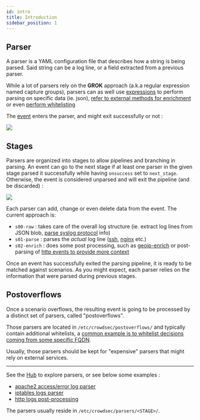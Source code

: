 ```yaml
---
id: intro
title: Introduction
sidebar_position: 1
---
```




## Parser


A parser is a YAML configuration file that describes how a string is being parsed. Said string can be a log line, or a field extracted from a previous parser. 

While a lot of parsers rely on the **GROK** approach (a.k.a regular expression named capture groups), parsers can as well use [expressions](/expr/helpers.md) to perform parsing on specific data (ie. json), [refer to external methods for enrichment](https://hub.crowdsec.net/author/crowdsecurity/configurations/geoip-enrich) or even [perform whitelisting](https://hub.crowdsec.net/author/crowdsecurity/configurations/whitelists.md)

The [event](/expr/event.md) enters the parser, and might exit successfully or not :


<div style={{display: 'flex'}}>
    <div style={{textAlign: 'center', flex: '1'}}>
    <img src={useBaseUrl('/img/parser-diagram.png')} />
    </div>
</div>


## Stages

Parsers are organized into stages to allow pipelines and branching in parsing. An event can go to the next stage if at least one parser in the given stage parsed it successfully while having `onsuccess` set to `next_stage`. Otherwise, the event is considered unparsed and will exit the pipeline (and be discarded) :

<div style={{display: 'flex'}}>
    <div style={{textAlign: 'center', flex: '1'}}>
    <img src={useBaseUrl('/img/global-parser-diagrams.png')} />
    </div>
</div>

Each parser can add, change or even delete data from the event. The current approach is: 
 - `s00-raw` : takes care of the overall log structure (ie. extract log lines from JSON blob, [parse syslog protocol](https://hub.crowdsec.net/author/crowdsecurity/configurations/syslog-logs) info)
 - `s01-parse` : parses the *actual* log line ([ssh](https://hub.crowdsec.net/author/crowdsecurity/configurations/sshd-logs), [nginx](https://hub.crowdsec.net/author/crowdsecurity/configurations/nginx-logs) etc.)
 - `s02-enrich` : does some post processing, such as [geoip-enrich](https://hub.crowdsec.net/author/crowdsecurity/configurations/geoip-enrich) or post-parsing of [http events to provide more context](https://hub.crowdsec.net/author/crowdsecurity/configurations/http-logs)


Once an event has successfully exited the parsing pipeline, it is ready to be matched against scenarios. As you might expect, each parser relies on the information that were parsed during previous stages.

## Postoverflows

Once a scenario overflows, the resulting event is going to be processed by a distinct set of parsers, called "postoverflows".

Those parsers are located in `/etc/crowdsec/postoverflows/` and typically contain additional whitelists, a [common example is to whitelist decisions coming from some specific FQDN](https://hub.crowdsec.net/author/crowdsecurity/collections/whitelist-good-actors).

Usually, those parsers should be kept for "expensive" parsers that might rely on external services.

----



See the [Hub](https://hub.crowdsec.net/browse/#configurations) to explore parsers, or see below some examples :

 - [apache2 access/error log parser](https://github.com/crowdsecurity/hub/blob/master/parsers/s01-parse/crowdsecurity/apache2-logs.yaml)
 - [iptables logs parser](https://github.com/crowdsecurity/hub/blob/master/parsers/s01-parse/crowdsecurity/iptables-logs.yaml)
 - [http logs post-processing](https://github.com/crowdsecurity/hub/blob/master/parsers/s02-enrich/crowdsecurity/http-logs.yaml)

The parsers usually reside in `/etc/crowdsec/parsers/<STAGE>/`.

